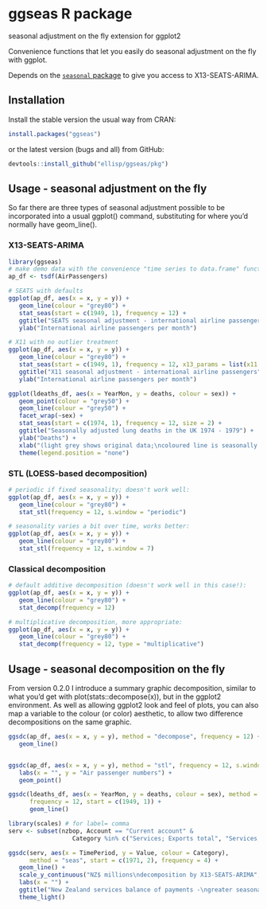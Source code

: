 # ggseas R package
seasonal adjustment on the fly extension for ggplot2

Convenience functions that let you easily do seasonal adjustment on the fly with ggplot.

Depends on the [`seasonal` package](https://cran.r-project.org/web/packages/seasonal/index.html) to give you access to X13-SEATS-ARIMA.

## Installation
Install the stable version the usual way from CRAN:

```r
install.packages("ggseas")
```


or the latest version (bugs and all) from GitHub:
```r
devtools::install_github("ellisp/ggseas/pkg")
```


## Usage - seasonal adjustment on the fly
So far there are three types of seasonal adjustment possible to be incorporated
into a usual ggplot() command, substituting for where you'd normally have geom_line().

### X13-SEATS-ARIMA
```r
library(ggseas)
# make demo data with the convenience "time series to data.frame" function tsdf()
ap_df <- tsdf(AirPassengers)

# SEATS with defaults
ggplot(ap_df, aes(x = x, y = y)) +
   geom_line(colour = "grey80") +
   stat_seas(start = c(1949, 1), frequency = 12) +
   ggtitle("SEATS seasonal adjustment - international airline passengers") +
   ylab("International airline passengers per month")

# X11 with no outlier treatment
ggplot(ap_df, aes(x = x, y = y)) +
   geom_line(colour = "grey80") +
   stat_seas(start = c(1949, 1), frequency = 12, x13_params = list(x11 = "", outlier = NULL)) +
   ggtitle("X11 seasonal adjustment - international airline passengers") +
   ylab("International airline passengers per month")

ggplot(ldeaths_df, aes(x = YearMon, y = deaths, colour = sex)) +
   geom_point(colour = "grey50") +
   geom_line(colour = "grey50") +
   facet_wrap(~sex) +
   stat_seas(start = c(1974, 1), frequency = 12, size = 2) +
   ggtitle("Seasonally adjusted lung deaths in the UK 1974 - 1979") +
   ylab("Deaths") +
   xlab("(light grey shows original data;\ncoloured line is seasonally adjusted)") +
   theme(legend.position = "none")
```

### STL (LOESS-based decomposition)
```r
# periodic if fixed seasonality; doesn't work well:
ggplot(ap_df, aes(x = x, y = y)) +
   geom_line(colour = "grey80") +
   stat_stl(frequency = 12, s.window = "periodic")

# seasonality varies a bit over time, works better:
ggplot(ap_df, aes(x = x, y = y)) +
   geom_line(colour = "grey80") +
   stat_stl(frequency = 12, s.window = 7)
```

### Classical decomposition
```r
# default additive decomposition (doesn't work well in this case!):
ggplot(ap_df, aes(x = x, y = y)) +
   geom_line(colour = "grey80") +
   stat_decomp(frequency = 12)

# multiplicative decomposition, more appropriate:
ggplot(ap_df, aes(x = x, y = y)) +
   geom_line(colour = "grey80") +
   stat_decomp(frequency = 12, type = "multiplicative")
```

## Usage - seasonal decomposition on the fly
From version 0.2.0 I introduce a summary graphic decomposition, similar to what
you'd get with plot(stats::decompose(x)), but in the ggplot2 environment.  As well
as allowing ggplot2 look and feel of plots, you can also map a variable to the 
colour (or color) aesthetic, to allow two difference decompositions on the same
graphic.
```r
ggsdc(ap_df, aes(x = x, y = y), method = "decompose", frequency = 12) +
   geom_line()


ggsdc(ap_df, aes(x = x, y = y), method = "stl", frequency = 12, s.window = 7) +
   labs(x = "", y = "Air passenger numbers") +
   geom_point()

ggsdc(ldeaths_df, aes(x = YearMon, y = deaths, colour = sex), method = "seas", 
      frequency = 12, start = c(1949, 1)) +
      geom_line()

library(scales) # for label= comma
serv <- subset(nzbop, Account == "Current account" & 
                  Category %in% c("Services; Exports total", "Services; Imports total"))

ggsdc(serv, aes(x = TimePeriod, y = Value, colour = Category),
      method = "seas", start = c(1971, 2), frequency = 4) +
   geom_line() +
   scale_y_continuous("NZ$ millions\ndecomposition by X13-SEATS-ARIMA", label = comma) +
   labs(x = "") +
   ggtitle("New Zealand services balance of payments -\ngreater seasonality in exports than imports") +
   theme_light()

```

